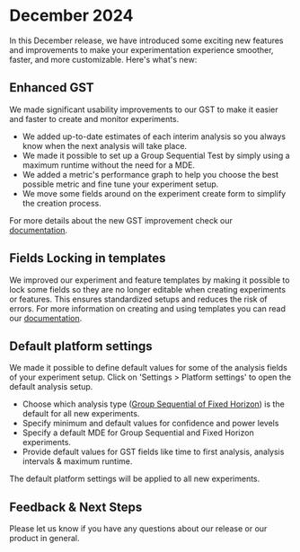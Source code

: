 # December 2024

In this December release, we have introduced some exciting new features
and improvements to make your experimentation experience smoother, faster,
and more customizable. Here's what's new:

## Enhanced GST

We made significant usability improvements to our GST to make it easier
and faster to create and monitor experiments.

-   We added up-to-date estimates of each interim analysis so you always
    know when the next analysis will take place.
-   We made it possible to set up a Group Sequential Test by simply using
    a maximum runtime without the need for a MDE.
-   We added a metric's performance graph to help you choose the best
    possible metric and fine tune your experiment setup.
-   We move some fields around on the experiment create form to simplify
    the creation process.

For more details about the new GST improvement check our
[documentation](/docs/web-console-docs/setting-up-a-gst-experiment).

## Fields Locking in templates

We improved our experiment and feature templates by making it possible to
lock some fields so they are no longer editable when creating experiments
or features. This ensures standardized setups and reduces the risk of
errors. For more information on creating and using templates you can read
our [documentation](/docs/web-console-docs/templates).

## Default platform settings

We made it possible to define default values for some of the analysis
fields of your experiment setup. Click on 'Settings > Platform settings'
to open the default analysis setup.

-   Choose which analysis type
    ([Group Sequential of Fixed Horizon](/docs/web-console-docs/type-of-analysis))
    is the default for all new experiments.
-   Specify minimum and default values for confidence and power levels
-   Specify a default MDE for Group Sequential and Fixed Horizon
    experiments.
-   Provide default values for GST fields like time to first analysis,
    analysis intervals & maximum runtime.

The default platform settings will be applied to all new experiments.

## Feedback & Next Steps

Please let us know if you have any questions about our release or our
product in general.
